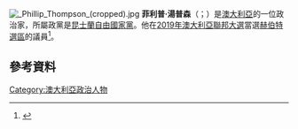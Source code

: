 [[File:_Phillip_Thompson_(cropped).jpg|thumb]]
'''菲利普·湯普森'''（{{lang-en|Phillip Bruce Thompson}}；{{bd|1988年|5月7日}}）是[[澳大利亞|澳大利亞]]的一位政治家，所屬政黨是[[昆士蘭自由國家黨|昆士蘭自由國家黨]]。他在[[2019年澳大利亞聯邦大選|2019年澳大利亞聯邦大選]]當選[[赫伯特_(澳大利亞國會選區)|赫伯特選區]]的議員<ref name=":0">{{cite web|title=Herbert (Key Seat)|url=https://www.abc.net.au/news/elections/federal/2019/guide/herb|access-date=2019-05-22|work=Australia Votes|publisher=[[ABC_News_(Australia)|ABC News]]|language=en}}</ref>。

==參考資料==
{{reflist}}

[[Category:澳大利亞政治人物|Category:澳大利亞政治人物]]
